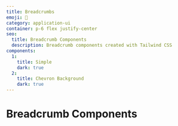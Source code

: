 ```yaml
---
title: Breadcrumbs
emoji: 🍞
category: application-ui
container: p-6 flex justify-center
seo:
  title: Breadcrumb Components
  description: Breadcrumb components created with Tailwind CSS
components:
  1:
    title: Simple
    dark: true
  2:
    title: Chevron Background
    dark: true
---
```


# Breadcrumb Components

<CollectionList
  componentsData={componentsData}
  componentContainer={componentContainer}
/>
